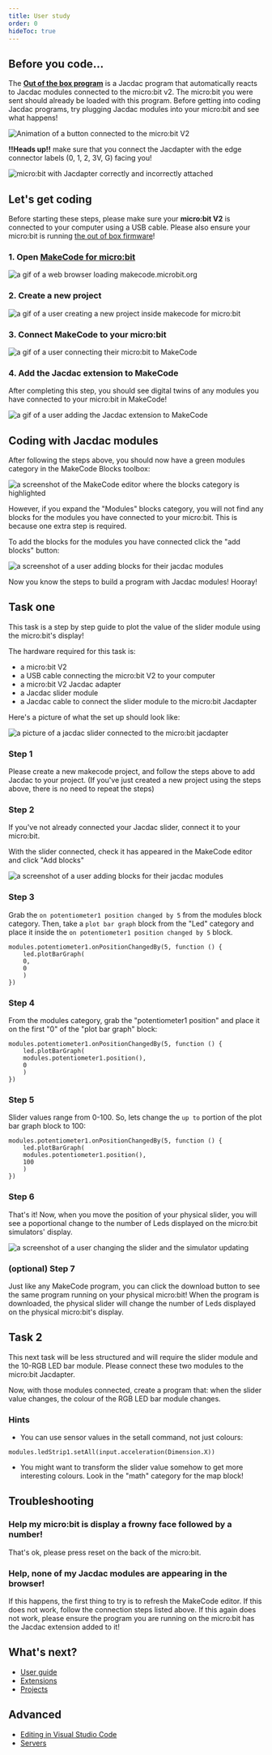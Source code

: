 ```yaml
---
title: User study
order: 0
hideToc: true
---
```


## Before you code...

The **[Out of the box program](/clients/makecode/microbit-oob/)** is a Jacdac program
that automatically reacts to Jacdac modules connected to the micro:bit v2. The micro:bit you were sent should already be loaded with this program.
Before getting into coding Jacdac programs, try plugging Jacdac modules into your micro:bit and see what happens!

![Animation of a button connected to the micro:bit V2](/clients/makecode/microbit-oob.gif)

**!!Heads up!!** make sure that you connect the Jacdapter with the edge connector labels (0, 1, 2, 3V, G) facing you!

![micro:bit with Jacdapter correctly and incorrectly attached](../jacback.jpg)

## Let's get coding

Before starting these steps, please make sure your **micro:bit V2** is connected to your computer using a USB cable. Please also ensure your micro:bit is running [the out of box firmware](/clients/makecode/microbit-oob/)!

### 1. Open [MakeCode for micro:bit](https://makecode.microbit.org/)

![a gif of a web browser loading makecode.microbit.org](./makecode-open.gif)

### 2. Create a new project

![a gif of a user creating a new project inside makecode for micro:bit](./makecode-new-project.gif)

### 3. Connect MakeCode to your micro:bit

![a gif of a user connecting their micro:bit to MakeCode](./makecode-connect-microbit.gif)

### 4. Add the Jacdac extension to MakeCode

After completing this step, you should see digital twins of any modules you have connected to your micro:bit in MakeCode!

![a gif of a user adding the Jacdac extension to MakeCode](./makecode-add-jacdac-slider.gif)

## Coding with Jacdac modules

After following the steps above, you should now have a green modules category in the MakeCode Blocks toolbox:

![a screenshot of the MakeCode editor where the blocks category is highlighted](./blocks-highlight.png)

However, if you expand the "Modules" blocks category, you will not find any blocks for the modules you have connected to your micro:bit. This is because one extra step is required.

To add the blocks for the modules you have connected click the "add blocks" button:

![a screenshot of a user adding blocks for their jacdac modules](./makecode-add-slider-blocks.gif)

Now you know the steps to build a program with Jacdac modules! Hooray!

## Task one

This task is a step by step guide to plot the value of the slider module using the micro:bit's display!

The hardware required for this task is:

-   a micro:bit V2
-   a USB cable connecting the micro:bit V2 to your computer
-   a micro:bit V2 Jacdac adapter
-   a Jacdac slider module
-   a Jacdac cable to connect the slider module to the micro:bit Jacdapter

Here's a picture of what the set up should look like:

![a picture of a jacdac slider connected to the micro:bit jacdapter](./microbit-and-slider.jpg)

### Step 1

Please create a new makecode project, and follow the steps above to add Jacdac to your project. (If you've just created a new project using the steps above, there is no need to repeat the steps)

### Step 2

If you've not already connected your Jacdac slider, connect it to your micro:bit.

With the slider connected, check it has appeared in the MakeCode editor and click "Add blocks"

![a screenshot of a user adding blocks for their jacdac modules](./makecode-add-slider-blocks.gif)

### Step 3

Grab the `on potentiometer1 position changed by 5` from the modules block category. Then, take a `plot bar graph` block from the "Led" category and place it inside the `on potentiometer1 position changed by 5` block.

```blocks
modules.potentiometer1.onPositionChangedBy(5, function () {
    led.plotBarGraph(
    0,
    0
    )
})
```

### Step 4

From the modules category, grab the "potentiometer1 position" and place it on the first "0" of the "plot bar graph" block:

```blocks
modules.potentiometer1.onPositionChangedBy(5, function () {
    led.plotBarGraph(
    modules.potentiometer1.position(),
    0
    )
})
```

### Step 5

Slider values range from 0-100. So, lets change the `up to` portion of the plot bar graph block to 100:

```blocks
modules.potentiometer1.onPositionChangedBy(5, function () {
    led.plotBarGraph(
    modules.potentiometer1.position(),
    100
    )
})
```

### Step 6

That's it! Now, when you move the position of your physical slider, you will see a poportional change to the number of Leds displayed on the micro:bit simulators' display.

![a screenshot of a user changing the slider and the simulator updating](./makecode-slider-proportional-change.gif)

### (optional) Step 7

Just like any MakeCode program, you can click the download button to see the same program running on your physical micro:bit! When the program is downloaded, the physical slider will change the number of Leds displayed on the physical micro:bit's display.

## Task 2

This next task will be less structured and will require the slider module and the 10-RGB LED bar module. Please connect these two modules to the micro:bit Jacdapter.

Now, with those modules connected, create a program that: when the slider value changes, the colour of the RGB LED bar module changes.

### Hints

-   You can use sensor values in the setall command, not just colours:

```blocks
modules.ledStrip1.setAll(input.acceleration(Dimension.X))
```

-   You might want to transform the slider value somehow to get more interesting colours. Look in the "math" category for the map block!

## Troubleshooting

### Help my micro:bit is display a frowny face followed by a number!

That's ok, please press reset on the back of the micro:bit.

### Help, none of my Jacdac modules are appearing in the browser!

If this happens, the first thing to try is to refresh the MakeCode editor. If this does not work, follow the connection steps listed above. If this again does not work, please ensure the program you are running on the micro:bit has the Jacdac extension added to it!

## What's next?

-   [User guide](/clients/makecode/user-guide/)
-   [Extensions](/clients/makecode/extensions/)
-   [Projects](/clients/makecode/projects/)

## Advanced

-   [Editing in Visual Studio Code](/clients/makecode/code/)
-   [Servers](/clients/makecode/servers/)
